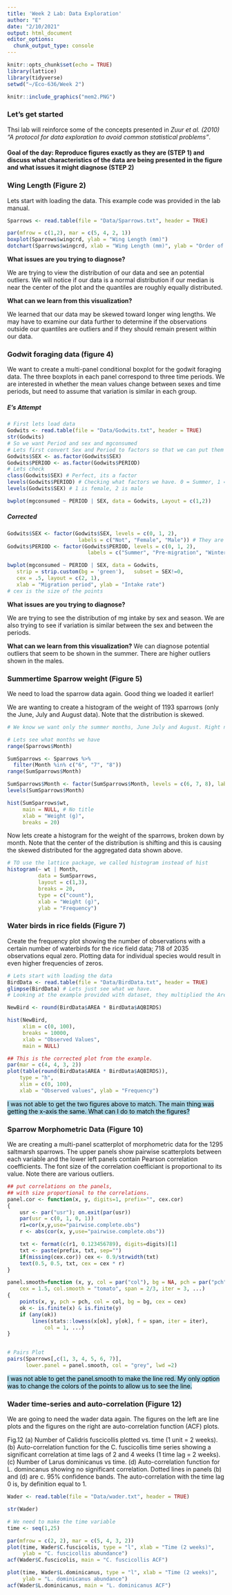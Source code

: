 ```yaml
---
title: 'Week 2 Lab: Data Exploration'
author: "E"
date: "2/10/2021"
output: html_document
editor_options: 
  chunk_output_type: console
---
```


```r
knitr::opts_chunk$set(echo = TRUE)
library(lattice)
library(tidyverse)
setwd("~/Eco-636/Week 2")
```

```r
knitr::include_graphics("mem2.PNG")
```

### Let's get started
Thsi lab will reinforce some of the concepts presented in *Zuur et al. (2010) "A protocol for data exploration to avoid common statistical problems"*. 

#### Goal of the day: Reproduce figures exactly as they are (STEP 1) and discuss what characteristics of the data are being presented in the figure and what issues it might diagnose (STEP 2)

### Wing Length (Figure 2)
Lets start with loading the data. This example code was provided in the lab manual. 
```r
Sparrows <- read.table(file = "Data/Sparrows.txt", header = TRUE)

par(mfrow = c(1,2), mar = c(5, 4, 2, 1))
boxplot(Sparrows$wingcrd, ylab = "Wing Length (mm)")
dotchart(Sparrows$wingcrd, xlab = "Wing Length (mm)", ylab = "Order of the data")
```

**What issues are you trying to diagnose?**

We are trying to view the distribution of our data and see an potential outliers. We will notice if our data is a normal distribution if our median is near the center of the plot and the quantiles are roughly equally distributed. 

**What can we learn from this visualization?**

We learned that our data may be skewed toward longer wing lengths. We may have to examine our data further to determine if the observations outside our quantiles are outliers and if they should remain present within our data. 

### Godwit foraging data (figure 4)
We want to create a multi-panel conditional boxplot for the godwit foraging data. The three boxplots in each panel correspond to three time periods. We are interested in whether the mean values change between sexes and time periods, but need to assume that variation is similar in each group. 

##### E's Attempt

```r
# First lets load data 
Godwits <- read.table(file = "Data/Godwits.txt", header = TRUE)
str(Godwits)
# So we want Period and sex and mgconsumed
# Lets first convert Sex and Period to factors so that we can put them into a boxplot. 
Godwits$SEX <- as.factor(Godwits$SEX)
Godwits$PERIOD <- as.factor(Godwits$PERIOD)
# Lets check
class(Godwits$SEX) # Perfect, its a factor
levels(Godwits$PERIOD) # Checking what factors we have. 0 = Summer, 1 = Pre-migration and 2 = Winter
levels(Godwits$SEX) # 1 is female, 2 is male

bwplot(mgconsumed ~ PERIOD | SEX, data = Godwits, Layout = c(1,2))
```

##### Corrected 

```r
Godwits$SEX <- factor(Godwits$SEX, levels = c(0, 1, 2),
                       labels = c("Not", "Female", "Male")) # They are replacing the numbers with labels. 
Godwits$PERIOD <- factor(Godwits$PERIOD, levels = c(0, 1, 2),
                          labels = c("Summer", "Pre-migration", "Winter")) # Replacing numbers with labels

bwplot(mgconsumed ~ PERIOD | SEX, data = Godwits,
   strip = strip.custom(bg = 'green'),   subset = SEX!=0,
   cex = .5, layout = c(2, 1),
   xlab = "Migration period", ylab = "Intake rate")
# cex is the size of the points
```

**What issues are you trying to diagnose?** 

We are trying to see the distribution of mg intake by sex and season. We are also trying to see if variation is similar between the sex and between the periods. 

**What can we learn from this visualization?**  We can diagnose potential outliers that seem to be shown in the summer. There are higher outliers shown in the males. 

### Summertime Sparrow weight (Figure 5)
We need to load the sparrow data again. Good thing we loaded it earlier! 

We are wanting to create a histogram of the weight of 1193 sparrows (only the June, July and August data). Note that the distribution is skewed. 

```r
# We know we want only the summer months, June July and August. Right now they are characterized as integers. Lets transform them into factors. 

# Lets see what months we have
range(Sparrows$Month)

SumSparrows <- Sparrows %>% 
  filter(Month %in% c("6", "7", "8"))
range(SumSparrows$Month)

SumSparrows$Month <- factor(SumSparrows$Month, levels = c(6, 7, 8), labels = c("Jun", "Jul", "Aug"))
levels(SumSparrows$Month)

hist(SumSparrows$wt, 
     main = NULL, # No title
     xlab = "Weight (g)",
     breaks = 20)
```

Now lets create a histogram for the weight of the sparrows, broken down by month. Note that the center of the distribution is shifting and this is causing the skewed distributed for the aggregated data shown above. 

```r
# TO use the lattice package, we called histogram instead of hist
histogram(~ wt | Month,
          data = SumSparrows, 
          layout = c(1,3),
          breaks = 20,
          type = c("count"),
          xlab = "Weight (g)",
          ylab = "Frequency")
```

### Water birds in rice fields (Figure 7) 

Create the frequency plot showing the number of observations with a certain number of waterbirds for the rice field data; 718 of 2035 observations equal zero. Plotting data for individual species would result in even higher frequencies of zeros. 

```r
# Lets start with loading the data
BirdData <- read.table(file = "Data/BirdData.txt", header = TRUE)
glimpse(BirdData) # Lets just see what we have. 
# Looking at the example provided with dataset, they multiplied the Area by the AQ Birds. Not sure why but we will do this. 

NewBird <- round(BirdData$AREA * BirdData$AQBIRDS)

hist(NewBird,
     xlim = c(0, 100),
     breaks = 10000,
     xlab = "Observed Values",
     main = NULL)

## This is the corrected plot from the example. 
par(mar = c(4, 4, 3, 2))
plot(table(round(BirdData$AREA * BirdData$AQBIRDS)),
    type = "h",
    xlim = c(0, 100),
    xlab = "Observed values", ylab = "Frequency")
```

<mark style="background-color: lightblue">I was not able to get the two figures above to match. The main thing was getting the x-axis the same. What can I do to match the figures?</mark>

### Sparrow Morphometric Data (Figure 10)
We are creating a multi-panel scatterplot of morphometric data for the 1295 saltmarsh sparrows. The upper panels show pairwise scatterplots between each variable and the lower left panels contain Pearson correlation coefficients. The font size of the correlation coefficiant is proportional to its value. Note there are various outliers. 

```r
## put correlations on the panels,
## with size proportional to the correlations.
panel.cor <- function(x, y, digits=1, prefix="", cex.cor)
{
    usr <- par("usr"); on.exit(par(usr))
    par(usr = c(0, 1, 0, 1))
    r1=cor(x,y,use="pairwise.complete.obs")
    r <- abs(cor(x, y,use="pairwise.complete.obs"))

    txt <- format(c(r1, 0.123456789), digits=digits)[1]
    txt <- paste(prefix, txt, sep="")
    if(missing(cex.cor)) cex <- 0.9/strwidth(txt)
    text(0.5, 0.5, txt, cex = cex * r)
}

panel.smooth=function (x, y, col = par("col"), bg = NA, pch = par("pch"),
    cex = 1.5, col.smooth = "tomato", span = 2/3, iter = 3, ...)
{
    points(x, y, pch = pch, col = col, bg = bg, cex = cex)
    ok <- is.finite(x) & is.finite(y)
    if (any(ok))
        lines(stats::lowess(x[ok], y[ok], f = span, iter = iter),
            col = 1, ...)
}


# Pairs Plot
pairs(Sparrows[,c(1, 3, 4, 5, 6, 7)],
      lower.panel = panel.smooth, col = "grey", lwd =2)
```

<mark style="background-color: lightblue">I was not able to get the panel.smooth to make the line red. My only option was to change the colors of the points to allow us to see the line.</mark>

### Wader time-series and auto-correlation (Figure 12)

We are going to need the wader data again. The figures on the left are line plots and the figures on the right are auto-correlation function (ACF) plots. 

Fig.12 (a) Number of Calidris fuscicollis plotted vs. time (1 unit = 2 weeks). (b) Auto-correlation function for the C. fuscicollis time series showing a significant correlation at time lags of 2 and 4 weeks (1 time lag = 2 weeks). (c) Number of Larus dominicanus vs time. (d) Auto-correlation function for L. domincanus showing no significant correlation. Dotted lines in panels (b) and (d) are c. 95% confidence bands. The auto-correlation with the time lag 0 is, by definition equal to 1. 

```r
Wader <- read.table(file = "Data/wader.txt", header = TRUE)

str(Wader)

# We need to make the time variable
time <- seq(1,25)

par(mfrow = c(2, 2), mar = c(5, 4, 3, 2))
plot(time, Wader$C.fuscicolis, type = "l", xlab = "Time (2 weeks)",
     ylab = "C. fuscicollis abundance")
acf(Wader$C.fuscicolis, main = "C. fuscicollis ACF")

plot(time, Wader$L.dominicanus, type = "l", xlab = "Time (2 weeks)",
     ylab = "L. dominicanus abundance")
acf(Wader$L.dominicanus, main = "L. dominicanus ACF")
```

